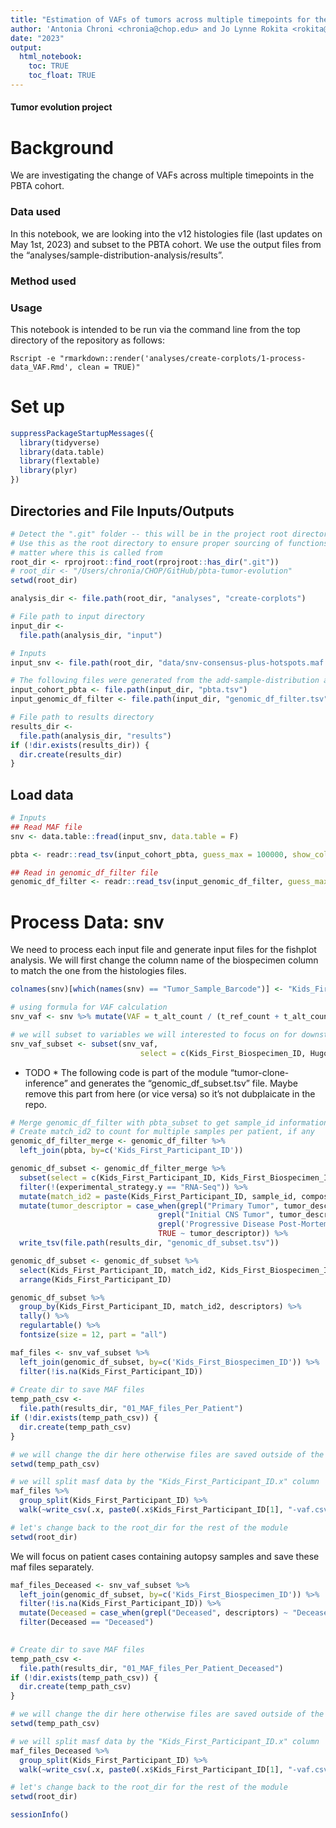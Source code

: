 ```yaml
---
title: "Estimation of VAFs of tumors across multiple timepoints for the PBTA Cohort"
author: 'Antonia Chroni <chronia@chop.edu> and Jo Lynne Rokita <rokita@chop.edu> for D3B'
date: "2023"
output:
  html_notebook:
    toc: TRUE
    toc_float: TRUE
---
```



#### Tumor evolution project 

# Background
We are investigating the change of VAFs across multiple timepoints in the PBTA cohort.

### Data used 
In this notebook, we are looking into the v12 histologies file (last updates on May 1st, 2023) and subset to the PBTA cohort.
We use the output files from the "analyses/sample-distribution-analysis/results".

### Method used 


### Usage

This notebook is intended to be run via the command line from the top directory
of the repository as follows:

```
Rscript -e "rmarkdown::render('analyses/create-corplots/1-process-data_VAF.Rmd', clean = TRUE)"
```

# Set up

```r
suppressPackageStartupMessages({
  library(tidyverse)
  library(data.table)
  library(flextable)
  library(plyr)
})
```

## Directories and File Inputs/Outputs

```r
# Detect the ".git" folder -- this will be in the project root directory.
# Use this as the root directory to ensure proper sourcing of functions no
# matter where this is called from
root_dir <- rprojroot::find_root(rprojroot::has_dir(".git"))
# root_dir <- "/Users/chronia/CHOP/GitHub/pbta-tumor-evolution"
setwd(root_dir)

analysis_dir <- file.path(root_dir, "analyses", "create-corplots")

# File path to input directory
input_dir <-
  file.path(analysis_dir, "input")

# Inputs
input_snv <- file.path(root_dir, "data/snv-consensus-plus-hotspots.maf.tsv.gz")

# The following files were generated from the add-sample-distribution analysis
input_cohort_pbta <- file.path(input_dir, "pbta.tsv")
input_genomic_df_filter <- file.path(input_dir, "genomic_df_filter.tsv")

# File path to results directory
results_dir <-
  file.path(analysis_dir, "results")
if (!dir.exists(results_dir)) {
  dir.create(results_dir)
}

```

## Load data
```r
# Inputs
## Read MAF file
snv <- data.table::fread(input_snv, data.table = F)

pbta <- readr::read_tsv(input_cohort_pbta, guess_max = 100000, show_col_types = FALSE)

## Read in genomic_df_filter file
genomic_df_filter <- readr::read_tsv(input_genomic_df_filter, guess_max = 100000, show_col_types = FALSE)
```


# Process Data: snv 

We need to process each input file and generate input files for the fishplot analysis.
We will first change the column name of the biospecimen column to match the one from the histologies files.

```r
colnames(snv)[which(names(snv) == "Tumor_Sample_Barcode")] <- "Kids_First_Biospecimen_ID"
```  

```r
# using formula for VAF calculation
snv_vaf <- snv %>% mutate(VAF = t_alt_count / (t_ref_count + t_alt_count))
```

```r
# we will subset to variables we will interested to focus on for downstream analysis
snv_vaf_subset <- subset(snv_vaf, 
                             select = c(Kids_First_Biospecimen_ID, Hugo_Symbol,Chromosome, Start_Position, Variant_Classification,VAF))
```

* TODO *
The following code is part of the module "tumor-clone-inference" and generates the "genomic_df_subset.tsv" file.
Maybe remove this part from here (or vice versa) so it's not dubplaicate in the repo.

```r
# Merge genomic_df_filter with pbta_subset to get sample_id information
# Create match_id2 to count for multiple samples per patient, if any
genomic_df_filter_merge <- genomic_df_filter %>% 
  left_join(pbta, by=c('Kids_First_Participant_ID'))

genomic_df_subset <- genomic_df_filter_merge %>%
  subset(select = c(Kids_First_Participant_ID, Kids_First_Biospecimen_ID, sample_id, composition, match_id, tumor_descriptor, descriptors, cancer_group.x, experimental_strategy.y)) %>%
  filter(!(experimental_strategy.y == "RNA-Seq")) %>%
  mutate(match_id2 = paste(Kids_First_Participant_ID, sample_id, composition, sep = "_")) %>%
  mutate(tumor_descriptor = case_when(grepl("Primary Tumor", tumor_descriptor) ~ "Diagnosis",
                                 grepl("Initial CNS Tumor", tumor_descriptor) ~ "Diagnosis",
                                 grepl('Progressive Disease Post-Mortem', tumor_descriptor) ~ 'Deceased', 
                                 TRUE ~ tumor_descriptor)) %>%
  write_tsv(file.path(results_dir, "genomic_df_subset.tsv"))

genomic_df_subset <- genomic_df_subset %>%
  select(Kids_First_Participant_ID, match_id2, Kids_First_Biospecimen_ID, descriptors, tumor_descriptor, cancer_group.x, experimental_strategy.y)  %>%
  arrange(Kids_First_Participant_ID) 

genomic_df_subset %>%
  group_by(Kids_First_Participant_ID, match_id2, descriptors) %>%
  tally() %>%
  regulartable() %>%
  fontsize(size = 12, part = "all")
```


```r
maf_files <- snv_vaf_subset %>% 
  left_join(genomic_df_subset, by=c('Kids_First_Biospecimen_ID')) %>%
  filter(!is.na(Kids_First_Participant_ID))
  
# Create dir to save MAF files
temp_path_csv <-
  file.path(results_dir, "01_MAF_files_Per_Patient")
if (!dir.exists(temp_path_csv)) {
  dir.create(temp_path_csv)
}

# we will change the dir here otherwise files are saved outside of the desired folder
setwd(temp_path_csv)

# we will split masf data by the "Kids_First_Participant_ID.x" column
maf_files %>% 
  group_split(Kids_First_Participant_ID) %>% 
  walk(~write_csv(.x, paste0(.x$Kids_First_Participant_ID[1], "-vaf.csv")))

# let's change back to the root_dir for the rest of the module
setwd(root_dir)
```

We will focus on patient cases containing autopsy samples and save these maf files separately.

```r
maf_files_Deceased <- snv_vaf_subset %>% 
  left_join(genomic_df_subset, by=c('Kids_First_Biospecimen_ID')) %>%
  filter(!is.na(Kids_First_Participant_ID)) %>%
  mutate(Deceased = case_when(grepl("Deceased", descriptors) ~ "Deceased")) %>%
  filter(Deceased == "Deceased")

  
# Create dir to save MAF files
temp_path_csv <-
  file.path(results_dir, "01_MAF_files_Per_Patient_Deceased")
if (!dir.exists(temp_path_csv)) {
  dir.create(temp_path_csv)
}

# we will change the dir here otherwise files are saved outside of the desired folder
setwd(temp_path_csv)

# we will split masf data by the "Kids_First_Participant_ID.x" column
maf_files_Deceased %>% 
  group_split(Kids_First_Participant_ID) %>% 
  walk(~write_csv(.x, paste0(.x$Kids_First_Participant_ID[1], "-vaf.csv")))

# let's change back to the root_dir for the rest of the module
setwd(root_dir)
```

```r
sessionInfo()
```
  